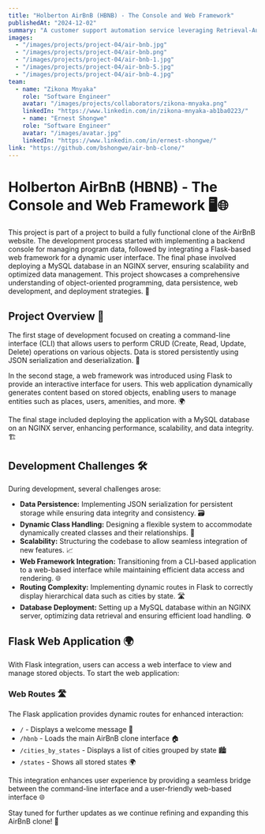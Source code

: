 ```yaml
---
title: "Holberton AirBnB (HBNB) - The Console and Web Framework"
publishedAt: "2024-12-02"
summary: "A customer support automation service leveraging Retrieval-Augmented Generation (RAG) with OpenAI and Pinecone."
images:
  - "/images/projects/project-04/air-bnb.jpg"
  - "/images/projects/project-04/air-bnb.png"
  - "/images/projects/project-04/air-bnb-1.jpg"
  - "/images/projects/project-04/air-bnb-5.jpg"
  - "/images/projects/project-04/air-bnb-4.jpg"
team:
  - name: "Zikona Mnyaka"
    role: "Software Engineer"
    avatar: "/images/projects/collaborators/zikona-mnyaka.png"
    linkedIn: "https://www.linkedin.com/in/zikona-mnyaka-ab1ba0223/"
    - name: "Ernest Shongwe"
    role: "Software Engineer"
    avatar: "/images/avatar.jpg"
    linkedIn: "https://www.linkedin.com/in/ernest-shongwe/"
link: "https://github.com/bshongwe/air-bnb-clone/"
---
```


# Holberton AirBnB (HBNB) - The Console and Web Framework 🖥️🌐

This project is part of a project to build a fully functional clone of the
AirBnB website. The development process started with implementing a backend
console for managing program data, followed by integrating a Flask-based web
framework for a dynamic user interface. The final phase involved deploying a
MySQL database in an NGINX server, ensuring scalability and optimized data
management. This project showcases a comprehensive understanding of
object-oriented programming, data persistence, web development, and deployment
strategies. 🚀

## Project Overview 📝
The first stage of development focused on creating a command-line interface
(CLI) that allows users to perform CRUD (Create, Read, Update, Delete)
operations on various objects. Data is stored persistently using JSON
serialization and deserialization. 💾

In the second stage, a web framework was introduced using Flask to provide an
interactive interface for users. This web application dynamically generates
content based on stored objects, enabling users to manage entities such as
places, users, amenities, and more. 🌍

The final stage included deploying the application with a MySQL database on an
NGINX server, enhancing performance, scalability, and data integrity. 🏗️

## Development Challenges 🛠️
During development, several challenges arose:
- **Data Persistence:** Implementing JSON serialization for persistent storage while ensuring data integrity and consistency. 🗃️
- **Dynamic Class Handling:** Designing a flexible system to accommodate dynamically created classes and their relationships. 🔄
- **Scalability:** Structuring the codebase to allow seamless integration of new features. 📈
- **Web Framework Integration:** Transitioning from a CLI-based application to a web-based interface while maintaining efficient data access and rendering. 🌐
- **Routing Complexity:** Implementing dynamic routes in Flask to correctly display hierarchical data such as cities by state. 🛣️
- **Database Deployment:** Setting up a MySQL database within an NGINX server, optimizing data retrieval and ensuring efficient load handling. ⚙️

## Flask Web Application 🌍
With Flask integration, users can access a web interface to view and manage
stored objects. To start the web application:


### Web Routes 🛣️
The Flask application provides dynamic routes for enhanced interaction:
* `/` - Displays a welcome message 👋
* `/hbnb` - Loads the main AirBnB clone interface 🏠
* `/cities_by_states` - Displays a list of cities grouped by state 🏙️
* `/states` - Shows all stored states 🌍

This integration enhances user experience by providing a seamless bridge
between the command-line interface and a user-friendly web-based interface 🌐

Stay tuned for further updates as we continue refining and expanding this AirBnB clone! 🎉
